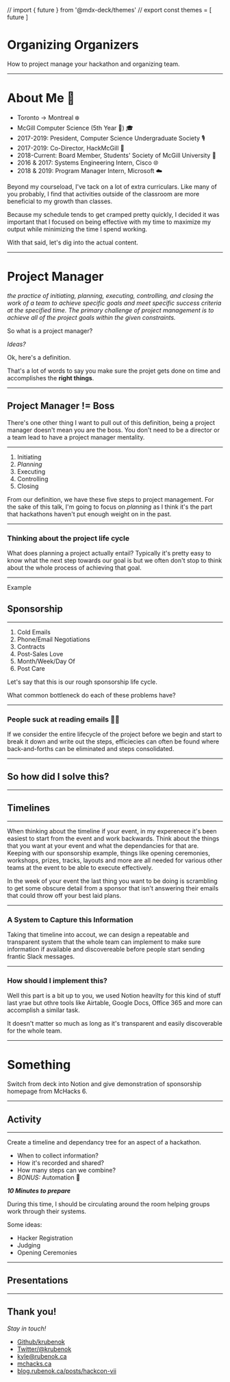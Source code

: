 // import { future } from '@mdx-deck/themes'
// export const themes = [ future ]


<!-- TODO: Add social media embed images and a github cover photo. -->
<!-- TODO: Double spacing for notes? -->

<Head>
    <title>Organizing Organizers</title>
</Head>

# Organizing Organizers
How to project manage your hackathon and organizing team.

---

# About Me 👋
<!-- TODO: Top-Bottom margins and line spacing on this slide. -->
- Toronto -> Montreal ❄️
- McGill Computer Science (5th Year 😬) 🎓
- 2017-2019: President, Computer Science Undergraduate Society 🎙
- 2017-2019: Co-Director, HackMcGill 🐣
- 2018-Current: Board Member, Students' Society of McGill University 📕
- 2016 & 2017: Systems Engineering Intern, Cisco 🌐
- 2018 & 2019: Program Manager Intern, Microsoft ☁️

<Notes>

Beyond my courseload, I've tack on a lot of extra curriculars. Like many of you probably, I find that activities outside of the classroom are more beneficial to my growth than classes.

Because my schedule tends to get cramped pretty quickly, I decided it was important that I focused on being effective with my time to maximize my output while minimizing the time I spend working.

With that said, let's dig into the actual content.
</Notes>

---

# Project Manager
<!-- TODO: Left Right margins on this slide -->
<!-- TODO: Citation formatting in mdx-deck? -->

<Appear>

_the practice of initiating, planning, executing, controlling, and closing the work of a team to achieve specific goals and meet specific success criteria at the specified time. The primary challenge of project management is to achieve all of the project goals within the given constraints._

</Appear>

<Notes>

So what is a project manager? 

*Ideas?*

Ok, here's a definition. 

That's a lot of words to say you make sure the projet gets done on time and accomplishes the **right things**. 

</Notes>

---

## Project Manager != Boss

<Notes>

There's one other thing I want to pull out of this definition, being a project manager doesn't mean you are the boss. You don't need to be a director or a team lead to have a project manager mentality. 

</Notes>

---
<!-- Make these appear one after another. -->
<!-- Highlight the planning item. -->

1. Initiating
2. *Planning*
3. Executing
4. Controlling
5. Closing

<Notes>

From our definition, we have these five steps to project management. For the sake of this talk, I'm going to focus on *planning* as I think it's the part that hackathons haven't put enough weight on in the past. 

</Notes>

---

### Thinking about the project life cycle

<Notes>

What does planning a project actually entail? Typically it's pretty easy to know what the next step towards our goal is but we often don't stop to think about the whole process of achieving that goal. 

</Notes>

---

Example

<Appear>

## Sponsorship

</Appear>

---

<!-- TODO: make each of these appear one at a time. -->

1. Cold Emails
2. Phone/Email Negotiations
3. Contracts
4. Post-Sales Love
5. Month/Week/Day Of
6. Post Care

<Notes>

Let's say that this is our rough sponsorship life cycle. 

What common bottleneck do each of these problems have?

</Notes>

---

### People suck at reading emails 🤦‍♂️

<Notes>

If we consider the entire lifecycle of the project before we begin and start to break it down and write out the steps, efficiecies can often be found where back-and-forths can be eliminated and steps consolidated. 

</Notes>

---

## So how did I solve this?

---

## Timelines

---

<Invert>

</Invert>

<!-- [![Screenshot McHacks 6 Sponsorship Agreement Tempalte](sponsorship)](https://notion.so) -->

<Notes>

When thinking about the timeline if your event, in my experenece it's been easiest to start from the event and work backwards. Think about the things that you want at your event and what the dependancies for that are. Keeping with our sponsorship example, things like opening ceremonies, workshops, prizes, tracks, layouts and more are all needed for various other teams at the event to be able to execute effectively. 

In the week of your event the last thing you want to be doing is scrambling to get some obscure detail from a sponsor that isn't answering their emails that could throw off your best laid plans. 

</Notes> 

---

### A System to Capture this Information

<Notes>

Taking that timeline into accout, we can design a repeatable and transparent system that the whole team can implement to make sure information if available and discovereable before people start sending frantic Slack messages. 

</Notes>

---

### How should I implement this?

<Notes>

Well this part is a bit up to you, we used Notion heavilty for this kind of stuff last yrae but othre tools like Airtable, Google Docs, Office 365 and more can accomplish a similar task. 

It doesn't matter so much as long as it's transparent and easily discoverable for the whole team.

</Notes>

---

<!-- TODO: Fill in Notion link to sanitized Sponsorship homepage. -->
<!-- TODO: Figure out how to properly host images -->
<!-- {/* <img src={sponsorship} /> */} -->

# Something

<!-- [![Screenshot of Notion.so showing McHacks 6 Sponsorship Homepage](./images/sponsorship-home.png)](https://notion.so) -->

<Notes>

Switch from deck into Notion and give demonstration of sponsorship homepage from McHacks 6.

</Notes>

---

## Activity

---

Create a timeline and dependancy tree for an aspect of a hackathon. 

- When to collect information?
- How it's recorded and shared?
- How many steps can we combine?
- _BONUS:_ Automation 🤖

_**10 Minutes to prepare**_

<Notes>

During this time, I should be circulating around the room helping groups work through their systems. 

Some ideas: 

- Hacker Registration
- Judging
- Opening Ceremonies

</Notes>

---

## Presentations

---

## Thank you! 

*Stay in touch!*
- [Github/krubenok](https://github.com/krubenok)
- [Twitter/@krubenok](https://twitter.com/krubenok)
- [kyle@rubenok.ca](mailto:kyle@rubenok.ca)
- [mchacks.ca](https://mchacks.ca)
- [blog.rubenok.ca/posts/hackcon-vii](https://blog.rubenok.ca/posts/hackcon-vii)

